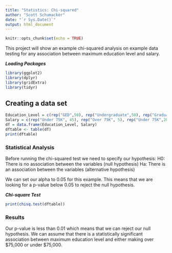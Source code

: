 ```yaml
---
title: "Statistics: Chi-squared"
author: "Scott Schumacker"
date: "`r Sys.Date()`"
output: html_document
---
```


```r
knitr::opts_chunk$set(echo = TRUE)
```

This project will show an example chi-squared analysis on example data testing for any association between maximum education level and salary.

***Loading Packages***
```r
library(ggplot2)
library(dplyr)
library(gridExtra)
library(tidyr)
```

## Creating a data set
```r
Education_Level = c(rep("GED",50), rep("Undergraduate",50), rep("Graduate",50))
Salary = c(rep("Under 75K", 45), rep("Over 75K", 5), rep("Under 75K",20), rep("Over 75K",30), rep("Under 75K", 2), rep("Over 75K",48))
df = data.frame(Education_Level, Salary)
dftable <- table(df)
print(dftable)
```

### Statistical Analysis

Before running the chi-squared test we need to specify our hypothesis:
H0: There is no association between the variables (null hypothesis)
Ha: There is an association between the variables (alternative hypothesis)

We can set our alpha to 0.05 for this example. This means that we are looking for a p-value below 0.05 to reject the null hypothesis.

***Chi-square Test***
```r
print(chisq.test(dftable))
```
### Results

Our p-value is less than 0.01 which means that we can reject our null hypothesis. We can assume that there is a statistically significant association between maximum education level and either making over $75,000 or under $75,000.
